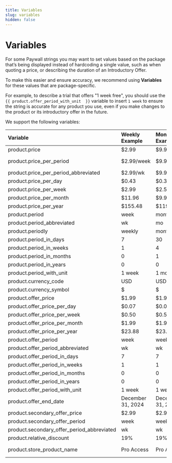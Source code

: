 ```yaml
---
title: Variables
slug: variables
hidden: false
---
```


# Variables

For some Paywall strings you may want to set values based on the package that’s being displayed instead of hardcoding a single value, such as when quoting a price, or describing the duration of an Introductory Offer.

To make this easier and ensure accuracy, we recommend using **Variables** for these values that are package-specific.

For example, to describe a trial that offers "1 week free", you should use the `{{ product.offer_period_with_unit  }}` variable to insert `1 week` to ensure the string is accurate for any product you use, even if you make changes to the product or its introductory offer in the future.

We support the following variables:

| Variable                                   | Weekly Example    | Monthly Example   | 2 Month Example   | 3 Month Example   | 6 Month Example   | Annual Example    | Lifetime Example |
| :----------------------------------------- | :---------------- | :---------------- | :---------------- | :---------------- | :---------------- | :---------------- | :--------------- |
| product.price                              | $2.99             | $9.99             | $17.99            | $24.99            | $39.99            | $69.99            | $119.99          |
| product.price_per_period                   | $2.99/week        | $9.99/month       | $17.99/2 months   | $24.99/3 months   | $39.99/6 months   | $69.99/year       | $119.99          |
| product.price_per_period_abbreviated       | $2.99/wk          | $9.99/mo          | $17.99/2mo        | $24.99/3mo        | $39.99/6mo        | $69.99/yr         | $119.99          |
| product.price_per_day                      | $0.43             | $0.33             | $0.30             | $0.28             | $0.22             | $0.19             | $119.99          |
| product.price_per_week                     | $2.99             | $2.50             | $2.25             | $1.92             | $1.54             | $1.35             | $119.99          |
| product.price_per_month                    | $11.96            | $9.99             | $9.00             | $8.33             | $6.67             | $5.83             | $119.99          |
| product.price_per_year                     | $155.48           | $119.88           | $107.94           | $99.96            | $79.98            | $69.99            | $119.99          |
| product.period                             | week              | month             | 2 months          | 3 months          | 6 months          | annual            | lifetime         |
| product.period_abbreviated                 | wk                | mo                | 2mo               | 3mo               | 6mo               | yr                | lifetime         |
| product.periodly                           | weekly            | monthly           | 2 months          | 3 months          | 6 months          | annually          | lifetime         |
| product.period_in_days                     | 7                 | 30                | 60                | 90                | 180               | 365               | nan              |
| product.period_in_weeks                    | 1                 | 4                 | 8                 | 13                | 13                | 52                | nan              |
| product.period_in_months                   | 0                 | 1                 | 2                 | 3                 | 6                 | 12                | nan              |
| product.period_in_years                    | 0                 | 0                 | 0                 | 0                 | 0                 | 1                 | nan              |
| product.period_with_unit                   | 1 week            | 1 month           | 2 months          | 3 months          | 6 months          | 1 year            | lifetime         |
| product.currency_code                      | USD               | USD               | USD               | USD               | USD               | USD               | USD              |
| product.currency_symbol                    | $                 | $                 | $                 | $                 | $                 | $                 | $                |
| product.offer_price                        | $1.99             | $1.99             | $1.99             | $1.99             | $1.99             | $1.99             | nan              |
| product.offer_price_per_day                | $0.07             | $0.07             | $0.07             | $0.07             | $0.07             | $0.07             | nan              |
| product.offer_price_per_week               | $0.50             | $0.50             | $0.50             | $0.50             | $0.50             | $0.50             | nan              |
| product.offer_price_per_month              | $1.99             | $1.99             | $1.99             | $1.99             | $1.99             | $1.99             | nan              |
| product.offer_price_per_year               | $23.88            | $23.88            | $23.88            | $23.88            | $23.88            | $23.88            | nan              |
| product.offer_period                       | week              | week              | week              | week              | week              | week              | nan              |
| product.offer_period_abbreviated           | wk                | wk                | wk                | wk                | wk                | wk                | nan              |
| product.offer_period_in_days               | 7                 | 7                 | 7                 | 7                 | 7                 | 7                 | nan              |
| product.offer_period_in_weeks              | 1                 | 1                 | 1                 | 1                 | 1                 | 1                 | nan              |
| product.offer_period_in_months             | 0                 | 0                 | 0                 | 0                 | 0                 | 0                 | nan              |
| product.offer_period_in_years              | 0                 | 0                 | 0                 | 0                 | 0                 | 0                 | nan              |
| product.offer_period_with_unit             | 1 week            | 1 week            | 1 week            | 1 week            | 1 week            | 1 week            | nan              |
| product.offer_end_date                     | December 31, 2024 | December 31, 2024 | December 31, 2024 | December 31, 2024 | December 31, 2024 | December 31, 2024 | nan              |
| product.secondary_offer_price              | $2.99             | $2.99             | $2.99             | $2.99             | $2.99             | $2.99             | nan              |
| product.secondary_offer_period             | week              | week              | week              | week              | week              | week              | nan              |
| product.secondary_offer_period_abbreviated | wk                | wk                | wk                | wk                | wk                | wk                | nan              |
| product.relative_discount                  | 19%               | 19%               | 19%               | 19%               | 19%               | 19%               | 19%              |
| product.store_product_name                 | Pro Access        | Pro Access        | Pro Access        | Pro Access        | Pro Access        | Pro Access        | Pro Access       |
